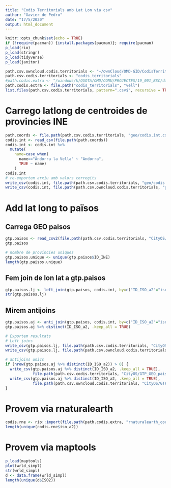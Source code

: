 ```yaml
---
title: "Codis Territorials amb Lat Lon via csv"
author: "Xavier de Pedro"
date: "17/5/2020"
output: html_document
---
```


```r
knitr::opts_chunk$set(echo = TRUE)
if (!require(pacman)) {install.packages(pacman)}; require(pacman)
p_load(rio)
p_load(stringr)
p_load(tidyverse)
p_load(janitor)

```

```r
path.csv.owncloud.codis.territorials <- "~/ownCloud/OMD-GID/CodisTerritorials"
path.csv.codis.territorials <- "codis_territorials"
#path.codis.extra <- "/windows/k/QUOTA/OMD/COMU/PROJECTES/19_001_BSC/dades/codis_territorials"
path.codis.extra <- file.path("codis_territorials", "vell")
list.files(path.csv.codis.territorials, pattern=".csv$", recursive = TRUE)
```

# Carrego latlong de centroides de provincies INE

```r
path.coords <- file.path(path.csv.codis.territorials, "geo/codis.int.csv")
codis.int <- read_csv(file.path(path.coords)) 
codis.int <- codis.int %>% 
  mutate(
    name=case_when(
      name=="Andorra la Vella" ~ "Andorra",
      TRUE ~ name)
    )
codis.int
# re-exportem arxiu amb valors corregits
write_csv(codis.int, file.path(path.csv.codis.territorials, "geo/codis.int.csv")) 
write_csv(codis.int, file.path(path.csv.owncloud.codis.territorials, "geo/codis.int.csv")) 
```


# Add lat long to països

## Carrega GEO paisos

```r
gtp.paisos <- read_csv2(file.path(path.csv.codis.territorials, "CityOS/GTP_GEO_paisos.csv"))
gtp.paisos
```

```r
# nombre de provincies uniques
gtp.paisos.unique <- unique(gtp.paisos$ID_INE)
length(gtp.paisos.unique)
```

## Fem join de lon lat a gtp.paisos

```r
gtp.paisos.lj <- left_join(gtp.paisos, codis.int, by=c("ID_ISO_a2"="iso_a2"))
str(gtp.paisos.lj)
```

## Mirem antijoins

```r
gtp.paisos.aj <- anti_join(gtp.paisos, codis.int, by=c("ID_ISO_a2"="iso_a2"))
gtp.paisos.aj %>% distinct(ID_ISO_a2, .keep_all = TRUE)
```

```r
# Exportem resultats
# Left joins
write_csv(gtp.paisos.lj, file.path(path.csv.codis.territorials, "CityOS/GTP_GEO_paisos_lonlat.csv"))
write_csv(gtp.paisos.lj, file.path(path.csv.owncloud.codis.territorials, "CityOS/GTP_GEO_paisos_lonlat.csv"))

# antijoins unics
if (nrow(gtp.paisos.aj %>% distinct(ID_ISO_a2)) > 0) {
  write_csv(gtp.paisos.aj %>% distinct(ID_ISO_a2, .keep_all = TRUE),
            file.path(path.csv.codis.territorials, "CityOS/GTP_GEO_paisos_lonlat.antijoins.csv"))
  write_csv(gtp.paisos.aj %>% distinct(ID_ISO_a2, .keep_all = TRUE), 
            file.path(path.csv.owncloud.codis.territorials, "CityOS/GTP_GEO_paisos_lonlat.antijoin.csv"))
}

```

# Provem via rnaturalearth

```r
codis.rne <- rio::import(file.path(path.codis.extra, "rnaturalearth_countries.csv"))
length(unique(codis.rne$iso_a2))
```


# Provem via maptools

```r
p_load(maptools)
plot(wrld_simpl)
str(wrld_simpl)
d <- data.frame(wrld_simpl)
length(unique(d$ISO2))
```
